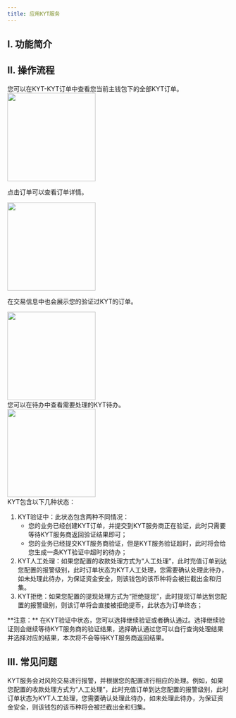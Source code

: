 ```yaml
---
title: 应用KYT服务
---
```


## I. 功能简介


## II. 操作流程

<Steps>
<Step title="查看KYT订单">
您可以在KYT-KYT订单中查看您当前主钱包下的全部KYT订单。

<div className="w-full flex items-center justify-center">
<img src="/images/help-center/mpc-fil-node15_cn.png" width="200"/>
</div>

点击订单可以查看订单详情。

<div className="w-full flex items-center justify-center">
<img src="/images/help-center/mpc-fil-node14_cn.png" width="200"/>
</div>

在交易信息中也会展示您的验证过KYT的订单。

<div className="w-full flex items-center justify-center">
<img src="/images/help-center/mpc-fil-node17_cn.png" width="200"/>
</div>

</Step>
<Step title="处理KYT待办">
您可以在待办中查看需要处理的KYT待办。

<div className="w-full flex items-center justify-center">
<img src="/images/help-center/mpc-fil-node15_cn.png" width="200"/>
</div>

</Step>
<Step title="理解KYT状态">
KYT包含以下几种状态：

1. KYT验证中：此状态包含两种不同情况：
    - 您的业务已经创建KYT订单，并提交到KYT服务商正在验证，此时只需要等待KYT服务商返回验证结果即可；
    - 您的业务已经提交KYT服务商验证，但是KYT服务验证超时，此时将会给您生成一条KYT验证中超时的待办；
2. KYT人工处理：如果您配置的收款处理方式为“人工处理”，此时充值订单到达您配置的报警级别，此时订单状态为KYT人工处理，您需要确认处理此待办，如未处理此待办，为保证资金安全，则该钱包的该币种将会被拦截出金和归集。
3. KYT拒绝：如果您配置的提现处理方式为“拒绝提现”，此时提现订单达到您配置的报警级别，则该订单将会直接被拒绝提币，此状态为订单终态；

</Step>
</Steps>

<warning>
**注意：** 在KYT验证中状态，您可以选择继续验证或者确认通过。选择继续验证则会继续等待KYT服务商的验证结果，选择确认通过您可以自行查询处理结果并选择对应的结果，本次将不会等待KYT服务商返回结果。
</warning>

## III. 常见问题

<Accordion title="KYT服务如何处理风险交易？">
KYT服务会对风险交易进行报警，并根据您的配置进行相应的处理。例如，如果您配置的收款处理方式为“人工处理”，此时充值订单到达您配置的报警级别，此时订单状态为KYT人工处理，您需要确认处理此待办，如未处理此待办，为保证资金安全，则该钱包的该币种将会被拦截出金和归集。
</Accordion>